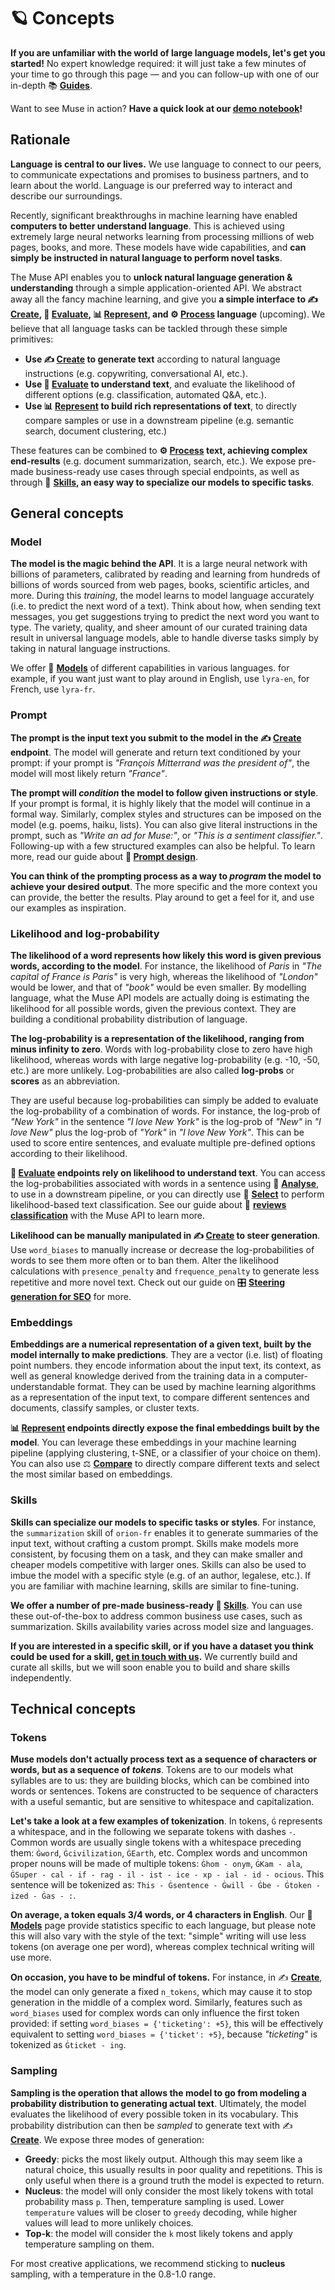 
# 🪐 Concepts

**If you are unfamiliar with the world of large language models, let's get you started!** No expert knowledge required: it
will just take a few minutes of your time to go through this page — and you can follow-up with one of our in-depth 📚 **[Guides](/guides)**.

Want to see Muse in action? **Have a quick look at our
[demo notebook](https://github.com/lightonai/lightonmuse/blob/master/examples/demo_notebook.ipynb)!**

## Rationale

**Language is central to our lives.** We use language to connect to our peers, to communicate expectations and promises to
business partners, and to learn about the world. Language is our preferred way to interact and describe our surroundings.

Recently, significant breakthroughs in machine learning have enabled **computers to better understand language**. This is
achieved using extremely large neural networks learning from processing millions of web pages, books, and more.
These models have wide capabilities, and **can simply be instructed in natural language to perform novel tasks**.

The Muse API enables you to **unlock natural language generation & understanding** through a simple application-oriented API.
We abstract away all the fancy machine learning, and give you **a simple interface to ✍️ [Create](/api/primitives/create),
🔬️ [Evaluate](/api/primitives/evaluate/select), 📊 [Represent](/api/primitives/represent/embed), and **⚙️ [Process](/api/primitives/process)** language** (upcoming).
We believe that all language tasks can be tackled through these simple primitives:

-   **Use ✍️ [Create](/api/primitives/create) to generate text** according to natural language instructions
    (e.g. copywriting, conversational AI, etc.).
-   **Use 🔬️ [Evaluate](/api/primitives/evaluate/select) to understand text**, and evaluate the likelihood of different options
    (e.g. classification, automated Q&A, etc.).
-   **Use 📊 [Represent](/api/primitives/represent/embed) <Alpha /> to build rich representations of text**, to directly compare samples or use in a downstream pipeline (e.g. semantic search, document clustering, etc.)

These features can be combined to **⚙️ [Process](/api/primitives/process) text, achieving complex end-results**
(e.g. document summarization, search, etc.). We expose pre-made business-ready use cases through special endpoints,
as well as through 🤹 **[Skills](/api/skills), an easy way to specialize our models to specific tasks**.

## General concepts

### Model

**The model is the magic behind the API**. It is a large neural network with billions of parameters,
calibrated by reading and learning from hundreds of billions of words sourced from web pages, books, scientific articles,
and more. During this _training_, the model learns to model language accurately (i.e. to predict the next word of a text). Think about how, when sending text messages, you get suggestions trying to predict the next word you want to type.
The variety, quality, and sheer amount of our curated training data result in universal language models,
able to handle diverse tasks simply by taking in natural language instructions.

We offer 🤖 **[Models](/api/models)** of different capabilities in various languages. for example, if you want just want to play
around in English, use `lyra-en`, for French, use `lyra-fr`.

### Prompt

**The prompt is the input text you submit to the model in the ✍️ [Create](/api/primitives/create) endpoint**.
The model will generate and return text conditioned by your prompt: if your prompt is
_"François Mitterrand was the president of"_, the model will most likely return _"France"_.

**The prompt will _condition_ the model to follow given instructions or style**. If your
prompt is formal, it is highly likely that the model will continue in a formal way. Similarly, complex styles and
structures can be imposed on the model (e.g. poems, haiku, lists). You can also give literal instructions in the
prompt, such as _"Write an ad for Muse:"_, or _"This is a sentiment classifier."_. Following-up with a few structured
examples can also be helpful. To learn more, read our guide about **📜 [Prompt design](/guides/english/prompt)**.

**You can think of the prompting process as a way to _program_ the model to achieve your desired output**. The more
specific and the more context you can provide, the better the results. Play around to get a feel for it, and
use our examples as inspiration.

### Likelihood and log-probability

**The likelihood of a word represents how likely this word is given previous words, according to the model**.
For instance, the likelihood of _Paris_ in _"The capital of France is Paris"_ is very high, whereas the likelihood
of _"London"_ would be lower, and that of _"book"_ would be even smaller. By modelling language, what the Muse API models
are actually doing is estimating the likelihood for all possible words, given the previous context. They
are building a conditional probability distribution of language.

**The log-probability is a representation of the likelihood, ranging from minus infinity to zero**. Words with
log-probability close to zero have high likelihood, whereas words with large negative log-probability (e.g. -10, -50, etc.)
are more unlikely. Log-probabilities are also called **log-probs** or **scores** as an abbreviation.

They are useful because log-probabilities can simply be added to evaluate the log-probability of a combination of words. For instance,
the log-prob of _"New York"_ in the sentence _"I love New York"_ is the log-prob of _"New"_ in _"I love New"_
plus the log-prob of _"York"_ in _"I love New York"_. This can be used to score entire sentences, and evaluate
multiple pre-defined options according to their likelihood.

**🔬️ [Evaluate](/api/primitives/evaluate/analyse) endpoints rely on likelihood to understand text**. You can access the log-probabilities
associated with words in a sentence using 🧪 **[Analyse](/api/primitives/evaluate/analyse)**, to use in a downstream pipeline, or you
can directly use 🔘 **[Select](/api/primitives/evaluate/select)** to perform likelihood-based text classification. See our guide
about 🥇 **[reviews classification](/guides/english/review_classification)** with the Muse API to learn more.

**Likelihood can be manually manipulated in ✍️ [Create](/api/primitives/create) to steer generation**. Use `word_biases` to manually
increase or decrease the log-probabilities of words to see them more often or to ban them. Alter the likelihood calculations
with `presence_penalty` and `frequence_penalty` to generate less repetitive and more novel text. Check out our guide
on 🎛️ **[Steering generation for SEO](/guides/english/seo)** for more.

### Embeddings <Alpha />

**Embeddings are a numerical representation of a given text, built by the model internally to make predictions**. They
are a vector (i.e. list) of floating point numbers. they encode information about the
input text, its context, as well as general knowledge derived from the training data in a computer-understandable format. They can be used by
machine learning algorithms as a representation of the input text, to compare different sentences and documents,
classify samples, or cluster texts.

**📊 [Represent](/api/primitives/represent/embed) endpoints directly expose the final embeddings built by the model**. You can
leverage these embeddings in your machine learning pipeline (applying clustering, t-SNE, or a classifier of your choice
on them). You can also use ⚖️ **[Compare](/api/primitives/represent/compare)** to directly compare different texts and select the most similar based on embeddings.

### Skills <Beta />

**Skills can specialize our models to specific tasks or styles**. For instance, the `summarization` skill of `orion-fr`
enables it to generate summaries of the input text, without crafting a custom prompt. Skills make models more consistent,
by focusing them on a task, and they can make smaller and cheaper models competitive with larger ones. Skills can
also be used to imbue the model with a specific style (e.g. of an author, legalese, etc.). If you are familiar with
machine learning, skills are similar to fine-tuning.

**We offer a number of pre-made business-ready 🤹 [Skills](/api/skills)**. You can use these out-of-the-box to address
common business use cases, such as summarization. Skills availability varies across model size and languages.

**If you are interested in a specific skill, or if you have a dataset you think could be used for a skill,
[get in touch with us](https://lightonmuse.typeform.com/skills).** We currently build and curate all skills, but we will soon enable you to build and share skills
independently.

## Technical concepts

### Tokens

**Muse models don't actually process text as a sequence of characters or words, but as a sequence of _tokens_**. Tokens
are to our models what syllables are to us: they are building blocks, which can be combined into words or sentences.
Tokens are constructed to be sequence of characters with a useful semantic, but are sensitive to whitespace
and capitalization.

**Let's take a look at a few examples of tokenization**. In tokens, `Ġ` represents a whitespace, and in the following
we separate tokens with dashes `-`. Common words are usually single tokens with a whitespace preceding them: `Ġword`,
`Ġcivilization`, `ĠEarth`, etc. Complex words and uncommon proper nouns will be made of multiple tokens: `Ġhom - onym`,
`ĠKam - ala`, `ĠSuper - cal - if - rag - il - ist - ice - xp - ial - id - ocious`. This sentence will be tokenized as:
`This - Ġsentence - Ġwill - Ġbe - Ġtoken - ized - Ġas - :`.

**On average, a token equals 3/4 words, or 4 characters in English**. Our 🤖 **[Models](/api/models)** page provide statistics
specific to each language, but please note this will also vary with the style of the text: "simple" writing will use less
tokens (on average one per word), whereas complex technical writing will use more.

**On occasion, you have to be mindful of tokens.** For instance, in ✍️ **[Create](/api/primitives/create)**, the model can only
generate a fixed `n_tokens`, which may cause it to stop generation in the middle of a complex word. Similarly, features such as
`word_biases` used for complex words can only influence the first token provided: if setting `word_biases = {'ticketing': +5}`,
this will be effectively equivalent to setting `word_biases = {'ticket': +5}`, because _"ticketing"_ is tokenized
as `Ġticket - ing`.

### Sampling

**Sampling is the operation that allows the model to go from modeling a probability distribution to generating actual
text**. Ultimately, the model evaluates the likelihood of every possible token in its vocabulary. This probability
distribution can then be _sampled_ to generate text with ✍️ **[Create](/api/primitives/create)**. We expose three modes of
generation:

-   **Greedy**: picks the most likely output. Although this may seem like a natural choice, this usually results in poor quality and repetitions. This is only useful when there is a ground truth the model is expected to return.
-   **Nucleus**: the model will only consider the most likely tokens with total probability mass `p`. Then, temperature sampling is used. Lower `temperature` values will be closer to `greedy` decoding, while higher values will lead to more unlikely choices.
-   **Top-k**: the model will consider the `k` most likely tokens and apply temperature sampling on them.

For most creative applications, we recommend sticking to **nucleus** sampling, with a temperature in the 0.8-1.0 range.
